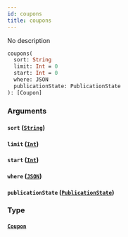 ```yaml
---
id: coupons
title: coupons
---
```


No description

```graphql
coupons(
  sort: String
  limit: Int = 0
  start: Int = 0
  where: JSON
  publicationState: PublicationState
): [Coupon]

```

### Arguments

#### `sort` ([`String`](/v1/scalars/string))

#### `limit` ([`Int`](/v1/scalars/int))

#### `start` ([`Int`](/v1/scalars/int))

#### `where` ([`JSON`](/v1/scalars/json))

#### `publicationState` ([`PublicationState`](/v1/enums/publication-state))

### Type

#### [`Coupon`](/v1/objects/coupon)
